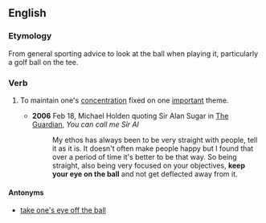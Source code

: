 ==English==

===Etymology===
From general sporting advice to look at the ball when playing it, particularly a golf ball on the tee.

===Verb===
{{head|en|verb|head=[[keep]] one's [[eye]] on the [[ball]]}}

# {{context|idiomatic}} To maintain one's [[concentration]] fixed on one [[important]] theme.
#* '''2006''' Feb 18,  Michael Holden quoting Sir Alan Sugar in [[w:The Guardian|The Guardian]], ''You can call me Sir Al''
#*: My ethos has always been to be very straight with people, tell it as it is. It doesn't often make people happy but I found that over a period of time it's better to be that way. So being straight, also being very focused on your objectives, '''keep your eye on the ball''' and not get deflected away from it.

====Antonyms====
* [[take one's eye off the ball]]
